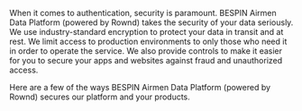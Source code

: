 When it comes to authentication, security is paramount. BESPIN Airmen Data Platform (powered by Rownd) takes the security of your data seriously. We use industry-standard encryption to protect your data in transit and at rest. We limit access to production environments to only those who need it in order to operate the service. We also provide controls to make it easier for you to secure your apps and websites against fraud and unauthorized access.

Here are a few of the ways BESPIN Airmen Data Platform (powered by Rownd) secures our platform and your products.

<CardGroup>
    <Card
        title="Attack mitigation"
        href="/security/attack-mitigation"
    >
    </Card>
    <Card
        title="Restricted origins"
        href="/security/restricted-origins"
    >
    </Card>
</CardGroup>